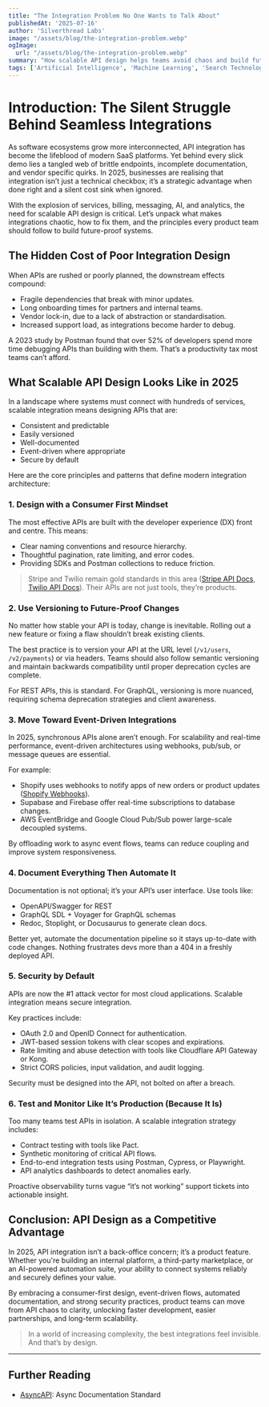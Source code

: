 ```yaml
---
title: "The Integration Problem No One Wants to Talk About"
publishedAt: '2025-07-16'
author: 'Silverthread Labs'
image: "/assets/blog/the-integration-problem.webp"
ogImage:
  url: "/assets/blog/the-integration-problem.webp"
summary: "How scalable API design helps teams avoid chaos and build future proof integrations in 2025."
tags: ['Artificial Intelligence', 'Machine Learning', 'Search Technology', 'Innovation']
---
```


# Introduction: The Silent Struggle Behind Seamless Integrations

As software ecosystems grow more interconnected, API integration has become the lifeblood of modern SaaS platforms. Yet behind every slick demo lies a tangled web of brittle endpoints, incomplete documentation, and vendor specific quirks. In 2025, businesses are realising that integration isn’t just a technical checkbox; it’s a strategic advantage when done right and a silent cost sink when ignored.

With the explosion of services, billing, messaging, AI, and analytics, the need for scalable API design is critical. Let’s unpack what makes integrations chaotic, how to fix them, and the principles every product team should follow to build future-proof systems.

## The Hidden Cost of Poor Integration Design

When APIs are rushed or poorly planned, the downstream effects compound:

- Fragile dependencies that break with minor updates.
- Long onboarding times for partners and internal teams.
- Vendor lock-in, due to a lack of abstraction or standardisation.
- Increased support load, as integrations become harder to debug.

A 2023 study by Postman found that over 52% of developers spend more time debugging APIs than building with them. That’s a productivity tax most teams can’t afford.

## What Scalable API Design Looks Like in 2025

In a landscape where systems must connect with hundreds of services, scalable integration means designing APIs that are:

- Consistent and predictable  
- Easily versioned  
- Well-documented  
- Event-driven where appropriate  
- Secure by default  

Here are the core principles and patterns that define modern integration architecture:

### 1. Design with a Consumer First Mindset

The most effective APIs are built with the developer experience (DX) front and centre. This means:

- Clear naming conventions and resource hierarchy.
- Thoughtful pagination, rate limiting, and error codes.
- Providing SDKs and Postman collections to reduce friction.

> Stripe and Twilio remain gold standards in this area ([Stripe API Docs](https://stripe.com/docs/api), [Twilio API Docs](https://www.twilio.com/docs/usage/api)). Their APIs are not just tools, they’re products.

### 2. Use Versioning to Future-Proof Changes

No matter how stable your API is today, change is inevitable. Rolling out a new feature or fixing a flaw shouldn’t break existing clients.

The best practice is to version your API at the URL level (`/v1/users`, `/v2/payments`) or via headers. Teams should also follow semantic versioning and maintain backwards compatibility until proper deprecation cycles are complete.

For REST APIs, this is standard. For GraphQL, versioning is more nuanced, requiring schema deprecation strategies and client awareness.

### 3. Move Toward Event-Driven Integrations

In 2025, synchronous APIs alone aren’t enough. For scalability and real-time performance, event-driven architectures using webhooks, pub/sub, or message queues are essential.

For example:

- Shopify uses webhooks to notify apps of new orders or product updates ([Shopify Webhooks](https://shopify.dev/docs/api/usage/webhooks)).
- Supabase and Firebase offer real-time subscriptions to database changes.
- AWS EventBridge and Google Cloud Pub/Sub power large-scale decoupled systems.

By offloading work to async event flows, teams can reduce coupling and improve system responsiveness.

### 4. Document Everything Then Automate It

Documentation is not optional; it’s your API’s user interface. Use tools like:

- OpenAPI/Swagger for REST
- GraphQL SDL + Voyager for GraphQL schemas
- Redoc, Stoplight, or Docusaurus to generate clean docs.

Better yet, automate the documentation pipeline so it stays up-to-date with code changes. Nothing frustrates devs more than a 404 in a freshly deployed API.

### 5. Security by Default

APIs are now the #1 attack vector for most cloud applications. Scalable integration means secure integration.

Key practices include:

- OAuth 2.0 and OpenID Connect for authentication.
- JWT-based session tokens with clear scopes and expirations.
- Rate limiting and abuse detection with tools like Cloudflare API Gateway or Kong.
- Strict CORS policies, input validation, and audit logging.

Security must be designed into the API, not bolted on after a breach.

### 6. Test and Monitor Like It’s Production (Because It Is)

Too many teams test APIs in isolation. A scalable integration strategy includes:

- Contract testing with tools like Pact.
- Synthetic monitoring of critical API flows.
- End-to-end integration tests using Postman, Cypress, or Playwright.
- API analytics dashboards to detect anomalies early.

Proactive observability turns vague “it’s not working” support tickets into actionable insight.

## Conclusion: API Design as a Competitive Advantage

In 2025, API integration isn’t a back-office concern; it’s a product feature. Whether you're building an internal platform, a third-party marketplace, or an AI-powered automation suite, your ability to connect systems reliably and securely defines your value.

By embracing a consumer-first design, event-driven flows, automated documentation, and strong security practices, product teams can move from API chaos to clarity, unlocking faster development, easier partnerships, and long-term scalability.

> In a world of increasing complexity, the best integrations feel invisible. And that’s by design.

---

## Further Reading

- [AsyncAPI](https://www.asyncapi.com): Async Documentation Standard
